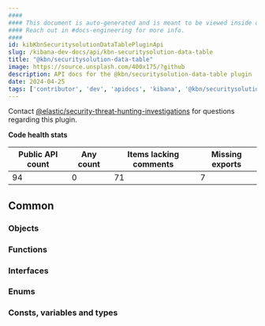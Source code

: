 ```yaml
---
####
#### This document is auto-generated and is meant to be viewed inside our experimental, new docs system.
#### Reach out in #docs-engineering for more info.
####
id: kibKbnSecuritysolutionDataTablePluginApi
slug: /kibana-dev-docs/api/kbn-securitysolution-data-table
title: "@kbn/securitysolution-data-table"
image: https://source.unsplash.com/400x175/?github
description: API docs for the @kbn/securitysolution-data-table plugin
date: 2024-04-25
tags: ['contributor', 'dev', 'apidocs', 'kibana', '@kbn/securitysolution-data-table']
---
```




Contact [@elastic/security-threat-hunting-investigations](https://github.com/orgs/elastic/teams/security-threat-hunting-investigations) for questions regarding this plugin.

**Code health stats**

| Public API count  | Any count | Items lacking comments | Missing exports |
|-------------------|-----------|------------------------|-----------------|
| 94 | 0 | 71 | 7 |

## Common

### Objects
<DocDefinitionList data={kbnSecuritysolutionDataTableObj.common.objects}/>

### Functions
<DocDefinitionList data={kbnSecuritysolutionDataTableObj.common.functions}/>

### Interfaces
<DocDefinitionList data={kbnSecuritysolutionDataTableObj.common.interfaces}/>

### Enums
<DocDefinitionList data={kbnSecuritysolutionDataTableObj.common.enums}/>

### Consts, variables and types
<DocDefinitionList data={kbnSecuritysolutionDataTableObj.common.misc}/>

